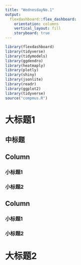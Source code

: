 ```yaml
---
title: "WednesdayNo.1"
output: 
  flexdashboard::flex_dashboard:
    orientation: columns
    vertical_layout: fill
    storyboard: true
---
```


```r
library(flexdashboard)
library(tidyverse)
library(tidymodels)
library(ggdendro)
library(heatmaply)
library(plotly)
library(shiny)
library(jsonlite) 
library(readr)
library(ggplot2)
library(tidyverse)
source("compmus.R")
```

# 大标题1

## 中标题

Column{.tabset}
---

### 小标题1

### 小标题2

Column{.tabset}
---
### 小标题1

### 小标题2

# 大标题2